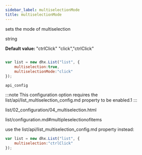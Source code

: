 ```yaml
---
sidebar_label: multiselectionMode
title: multiselectionMode
---
```



          


<Short>
 
sets the mode of multiselection



</Short>



<Type>
 string

</Type>


<strong>Default value: </strong> "ctrlClick"
"click","ctrlClick"

~~~js
 
var list = new dhx.List("list", {
	multiselection:true,
	multiselectionMode:"click"   
});


~~~
	api_config

<Descr>
 
:::note
This configuration option requires the list/api/list_multiselection_config.md property to be enabled.1
:::


</Descr>



list/02_configuration/04_multiselection.html



 list/configuration.md#multipleselectionofitems

 use the list/api/list_multiselection_config.md property instead:

~~~js
var list = new dhx.List("list", {
	multiselection:"ctrlClick"   
});
~~~